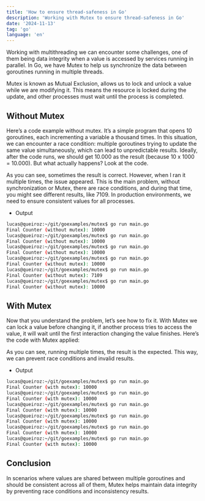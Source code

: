 ```yaml
---
title: 'How to ensure thread-safeness in Go'
description: 'Working with Mutex to ensure thread-safeness in Go'
date: '2024-11-13'
tag: 'go'
language: 'en'
---
```


Working with multithreading we can encounter some challenges, one of them being data integrity when a value is accessed by services running in parallel. In Go, we have Mutex to help us synchronize the data between goroutines running in multiple threads.

Mutex is known as Mutual Exclusion, allows us to lock and unlock a value while we are modifying it. This means the resource is locked during the update, and other processes must wait until the process is completed.

## Without Mutex

Here’s a code example without mutex. It’s a simple program that opens 10 goroutines, each incrementing a variable a thousand times. In this situation, we can encounter a race condition: multiple goroutines trying to update the same value simultaneously, which can lead to unpredictable results. Ideally, after the code runs, we should get 10.000 as the result (because 10 x 1000 = 10.000). But what actually happens? Look at the code.

<GitHubCode language="go" url="https://raw.githubusercontent.com/bylucasqueiroz/goexamples/refs/heads/main/without-mutex/main.go" />

As you can see, sometimes the result is correct. However, when I ran it multiple times, the issue appeared. This is the main problem, without synchronization or Mutex, there are race conditions, and during that time, you might see different results, like 7109. In production environments, we need to ensure consistent values for all processes.

- Output

```bash
lucas@queiroz:~/git/goexamples/mutex$ go run main.go 
Final Counter (without mutex): 10000
lucas@queiroz:~/git/goexamples/mutex$ go run main.go 
Final Counter (without mutex): 10000
lucas@queiroz:~/git/goexamples/mutex$ go run main.go 
Final Counter (without mutex): 10000
lucas@queiroz:~/git/goexamples/mutex$ go run main.go 
Final Counter (without mutex): 10000
lucas@queiroz:~/git/goexamples/mutex$ go run main.go 
Final Counter (without mutex): 7109
lucas@queiroz:~/git/goexamples/mutex$ go run main.go 
Final Counter (without mutex): 10000
```

## With Mutex

Now that you understand the problem, let’s see how to fix it. With Mutex we can lock a value before changing it, if another process tries to access the value, it will wait until the first interaction changing the value finishes. Here’s the code with Mutex applied:

<GitHubCode language="go" url="https://raw.githubusercontent.com/bylucasqueiroz/goexamples/refs/heads/main/with-mutex/main.go" />

As you can see, running multiple times, the result is the expected. This way, we can prevent race conditions and invalid results.

- Output

```bash
lucas@queiroz:~/git/goexamples/mutex$ go run main.go 
Final Counter (with mutex): 10000
lucas@queiroz:~/git/goexamples/mutex$ go run main.go 
Final Counter (with mutex): 10000
lucas@queiroz:~/git/goexamples/mutex$ go run main.go 
Final Counter (with mutex): 10000
lucas@queiroz:~/git/goexamples/mutex$ go run main.go 
Final Counter (with mutex): 10000
lucas@queiroz:~/git/goexamples/mutex$ go run main.go 
Final Counter (with mutex): 10000
lucas@queiroz:~/git/goexamples/mutex$ go run main.go 
Final Counter (with mutex): 10000
```

## Conclusion

In scenarios where values are shared between multiple goroutines and should be consistent across all of them, Mutex helps maintain data integrity by preventing race conditions and inconsistency results.
